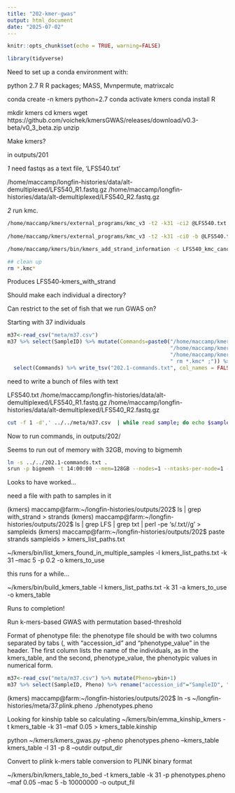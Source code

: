 ```yaml
---
title: "202-kmer-gwas"
output: html_document
date: "2025-07-02"
---
```


```r
knitr::opts_chunk$set(echo = TRUE, warning=FALSE)
```

```r
library(tidyverse)
```

Need to set up a conda environment with:

python 2.7
R
R packages; MASS, Mvnpermute, matrixcalc

conda create -n kmers python=2.7
conda activate kmers
conda install R

mkdir kmers
cd kmers
wget https://github.com/voichek/kmersGWAS/releases/download/v0.3-beta/v0_3_beta.zip
unzip

Make kmers?

in outputs/201

_1_ need fastqs as a text file, 'LFS540.txt'

/home/maccamp/longfin-histories/data/alt-demultiplexed/LFS540_R1.fastq.gz
/home/maccamp/longfin-histories/data/alt-demultiplexed/LFS540_R2.fastq.gz

_2_ run kmc.  

```sh
/home/maccamp/kmers/external_programs/kmc_v3 -t2 -k31 -ci2 @LFS540.txt LFS540_kmc_canon ./ 1> kmc_canon.1 2> kmc_canon.2
 
/home/maccamp/kmers/external_programs/kmc_v3 -t2 -k31 -ci0 -b @LFS540.txt LFS540_kmc_all ./ 1> kmc_all.1 2> kmc_all.2

/home/maccamp/kmers/bin/kmers_add_strand_information -c LFS540_kmc_canon -n LFS540_kmc_all -k 31 -o LFS540-kmers_with_strand

## clean up
rm *.kmc*
```

Produces LFS540-kmers_with_strand

Should make each individual a directory?

Can restrict to the set of fish that we run GWAS on?


Starting with 37 individuals

```r
m37<-read_csv("meta/m37.csv")
m37 %>% select(SampleID) %>% mutate(Commands=paste0("/home/maccamp/kmers/external_programs/kmc_v3 -t2 -k31 -ci2 @", SampleID,".txt ",SampleID,"_kmc_canon ./ 1> kmc.canon.1 2>kmc_canon.2; ", 
                                                    "/home/maccamp/kmers/external_programs/kmc_v3 -t2 -k31 -ci0 -b @", SampleID,".txt ",SampleID,"_kmc_all ./ 1> kmc_all.1 2>kmc_all.2; ",
                                                    "/home/maccamp/kmers/bin/kmers_add_strand_information -c ",SampleID,"_kmc_canon -n ",SampleID,"_kmc_all -k 31 -o ", SampleID,"-kmers_with_strand;",
                                                    " rm *.kmc* ;")) %>%
  select(Commands) %>% write_tsv("202.1-commands.txt", col_names = FALSE)
```

need to write a bunch of files with text

LFS540.txt
/home/maccamp/longfin-histories/data/alt-demultiplexed/LFS540_R1.fastq.gz
/home/maccamp/longfin-histories/data/alt-demultiplexed/LFS540_R2.fastq.gz

```sh
cut -f 1 -d',' ../../meta/m37.csv  | while read sample; do echo $sample; echo /home/maccamp/longfin-histories/data/alt-demultiplexed/${sample}_R1.fastq.gz >> $sample.txt; echo /home/maccamp/longfin-histories/data/alt-demultiplexed/${sample}_R2.fastq.gz >> $sample.txt; done;
```

Now to run commands, in outputs/202/

Seems to run out of memory with 32GB, moving to bigmemh

```sh
ln -s ../../202.1-commands.txt .
srun -p bigmemh -t 14:00:00 --mem=128GB --nodes=1 --ntasks-per-node=1 --cpus-per-task=2 bash 202.1-commands.txt
```


Looks to have worked...

need a file with path to samples in it

(kmers) maccamp@farm:~/longfin-histories/outputs/202$ ls | grep with_strand > strands
(kmers) maccamp@farm:~/longfin-histories/outputs/202$ ls | grep LFS | grep txt | perl -pe 's/.txt//g' > sampleids 
(kmers) maccamp@farm:~/longfin-histories/outputs/202$ paste strands sampleids > kmers_list_paths.txt 

~/kmers/bin/list_kmers_found_in_multiple_samples  -l kmers_list_paths.txt -k 31 --mac 5 -p 0.2 -o kmers_to_use

this runs for a while...

~/kmers/bin/build_kmers_table -l kmers_list_paths.txt -k 31 -a kmers_to_use -o kmers_table

Runs to completion!

Run k-mers-based GWAS with permutation based-threshold

Format of phenotype file: the phenotype file should be with two columns separated by tabs (\t),
with “accession_id” and “phenotype_value” in the header. The first column lists the name of the
individuals, as in the kmers_table, and the second, phenotype_value, the phenotypic values in
numerical form.

```r
m37<-read_csv("meta/m37.csv") %>% mutate(Pheno=ybin+1)
m37 %>% select(SampleID, Pheno) %>% rename("accession_id"="SampleID", "phenotype_value"="Pheno") %>% write_tsv("meta/37.plink.pheno")
```
(kmers) maccamp@farm:~/longfin-histories/outputs/202$ ln -s ~/longfin-histories/meta/37.plink.pheno ./phenotypes.pheno

Looking for kinship table so calculating
~/kmers/bin/emma_kinship_kmers -t kmers_table -k 31 --maf 0.05 > kmers_table.kinship

python ~/kmers/kmers_gwas.py  --pheno phenotypes.pheno --kmers_table kmers_table -l 31 -p 8 --outdir output_dir


Convert to plink k-mers table conversion to PLINK binary format

~/kmers/bin/kmers_table_to_bed -t kmers_table -k 31 -p phenotypes.pheno --maf 0.05 --mac 5 -b 10000000 -o output_fil